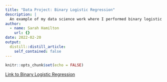 ```yaml
---
title: "Data Project: Binary Logistic Regression"
description: |
  An example of my data science work where I performed binary logistic regression on Florida Palmettos data.
author:
  - name: Sarah Hamilton
    url: {}
date: 2022-02-20
output:
  distill::distill_article:
    self_contained: false
---
```



```r
knitr::opts_chunk$set(echo = FALSE)
```

<a href="file:///Users/sarahhamilton/Desktop/Bren%20Winter%202022/ESM%20244/Homework/esm244-w2022-hw2/a2_task1_hamilton_sarah.html" target="_blank">Link to Binary Logistic Regression</a>


